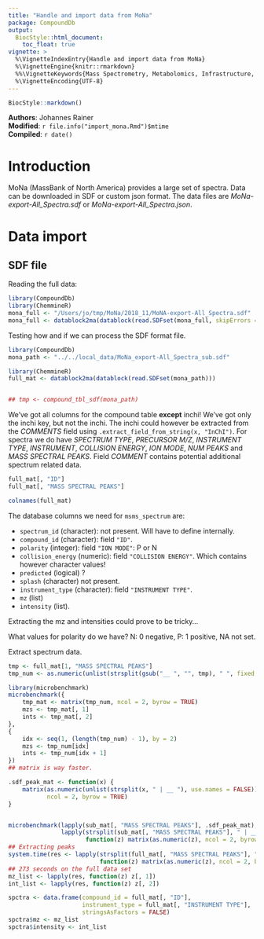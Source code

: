 ```yaml
---
title: "Handle and import data from MoNa"
package: CompoundDb
output:
  BiocStyle::html_document:
    toc_float: true
vignette: >
  %\VignetteIndexEntry{Handle and import data from MoNa}
  %\VignetteEngine{knitr::rmarkdown}
  %%\VignetteKeywords{Mass Spectrometry, Metabolomics, Infrastructure, Bioinformatics}
  %\VignetteEncoding{UTF-8}
---
```


```r
BiocStyle::markdown()
```

**Authors**: Johannes Rainer<br />
**Modified**: `r file.info("import_mona.Rmd")$mtime`<br />
**Compiled**: `r date()`

# Introduction

MoNa (MassBank of North America) provides a large set of spectra. Data can be
downloaded in SDF or custom json format. The data files are
*MoNa-export-All_Spectra.sdf* or *MoNa-export-All_Spectra.json*.

# Data import

## SDF file

Reading the full data:

```r
library(CompoundDb)
library(ChemmineR)
mona_full <- "/Users/jo/tmp/MoNa/2018_11/MoNA-export-All_Spectra.sdf"
mona_full <- datablock2ma(datablock(read.SDFset(mona_full, skipErrors = TRUE)))
```


Testing how and if we can process the SDF format file.

```r
library(CompoundDb)
mona_path <- "../../local_data/MoNa_export-All_Spectra_sub.sdf"

library(ChemmineR)
full_mat <- datablock2ma(datablock(read.SDFset(mona_path)))


## tmp <- compound_tbl_sdf(mona_path)
```

We've got all columns for the compound table **except** inchi! We've got only
the inchi key, but not the inchi. The inchi could however be extracted from the
*COMMENTS* field using `.extract_field_from_string(x, "InChI")`. For spectra we
do have *SPECTRUM TYPE*, *PRECURSOR M/Z*, *INSTRUMENT TYPE*, *INSTRUMENT*,
*COLLISION ENERGY*, *ION MODE*, *NUM PEAKS* and *MASS SPECTRAL PEAKS*. Field
*COMMENT* contains potential additional spectrum related data.

```r
full_mat[, "ID"]
full_mat[, "MASS SPECTRAL PEAKS"]

colnames(full_mat)
```

The database columns we need for `msms_spectrum` are:

- `spectrum_id` (character): not present. Will have to define internally.
- `compound_id` (character): field `"ID"`.
- `polarity` (integer): field `"ION MODE"`: P or N
- `collision_energy` (numeric): field `"COLLISION ENERGY"`. Which contains
  however character values!
- `predicted` (logical) ?
- `splash` (character) not present.
- `instrument_type` (character): field `"INSTRUMENT TYPE"`.
- `mz` (list)
- `intensity` (list).

Extracting the mz and intensities could prove to be tricky...

What values for polarity do we have? N: 0 negative, P: 1 positive, NA not set.

Extract spectrum data.

```r
tmp <- full_mat[1, "MASS SPECTRAL PEAKS"]
tmp_num <- as.numeric(unlist(strsplit(gsub("__ ", "", tmp), " ", fixed = TRUE), use.names = FALSE))

library(microbenchmark)
microbenchmark({
    tmp_mat <- matrix(tmp_num, ncol = 2, byrow = TRUE)
    mzs <- tmp_mat[, 1]
    ints <- tmp_mat[, 2]
},
{
    idx <- seq(1, (length(tmp_num) - 1), by = 2)
    mzs <- tmp_num[idx]
    ints <- tmp_num[idx + 1]
})
## matrix is way faster.

.sdf_peak_mat <- function(x) {
    matrix(as.numeric(unlist(strsplit(x, " | __ "), use.names = FALSE)),
           ncol = 2, byrow = TRUE)
}


microbenchmark(lapply(sub_mat[, "MASS SPECTRAL PEAKS"], .sdf_peak_mat),
               lapply(strsplit(sub_mat[, "MASS SPECTRAL PEAKS"], " | __ "),
                      function(z) matrix(as.numeric(z), ncol = 2, byrow = TRUE)))
## Extracting peaks
system.time(res <- lapply(strsplit(full_mat[, "MASS SPECTRAL PEAKS"], " | __ "),
                          function(z) matrix(as.numeric(z), ncol = 2, byrow = TRUE)))
## 273 seconds on the full data set
mz_list <- lapply(res, function(z) z[, 1])
int_list <- lapply(res, function(z) z[, 2])

spctra <- data.frame(compound_id = full_mat[, "ID"],
                     instrument_type = full_mat[, "INSTRUMENT TYPE"],
                     stringsAsFactors = FALSE)
spctra$mz <- mz_list
spctra$intensity <- int_list
```
